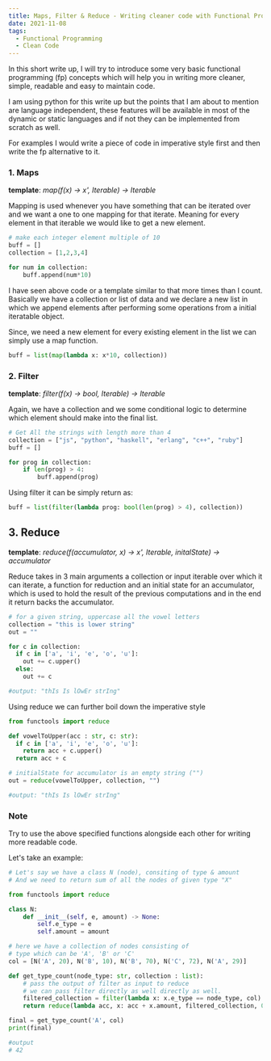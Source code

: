 ```yaml
---
title: Maps, Filter & Reduce - Writing cleaner code with Functional Programming
date: 2021-11-08
tags:
  - Functional Programming
  - Clean Code
---
```

In this short write up, I will try to introduce some very basic functional programming (fp) concepts which will help you in writing more cleaner, simple, readable and easy to maintain code.

I am using python for this write up but the points that I am about to mention are language independent, these features will be available in most of the dynamic or static languages and if not they can be implemented from scratch as well.

For examples I would write a piece of code in imperative style first and then write the fp alternative to it.

### 1. Maps
**template**: *map(f(x) -> x', Iterable) -> Iterable*

Mapping is used whenever you have something that can be iterated  over and we want a one to one mapping for that iterate. Meaning for every element in that iterable we would like to get a new element. 

```python
# make each integer element multiple of 10
buff = []
collection = [1,2,3,4]

for num in collection:
    buff.append(num*10)
```
I have seen above code or a template similar to that more times than I count. Basically we have a collection or list of data and we declare a new list in which we append elements after performing some operations from a initial iteratable object.

Since, we need a new element for every existing element in the list we can simply use a map function.

```python
buff = list(map(lambda x: x*10, collection))
```

### 2. Filter
**template**: *filter(f(x) -> bool, Iterable) -> Iterable*

Again, we have a collection and we some conditional logic to determine which element should make into the final list.

```python
# Get All the strings with length more than 4
collection = ["js", "python", "haskell", "erlang", "c++", "ruby"]
buff = []

for prog in collection:
    if len(prog) > 4:
        buff.append(prog)
```

Using filter it can be simply return as: 

```python
buff = list(filter(lambda prog: bool(len(prog) > 4), collection))
```

## 3. Reduce

**template**: *reduce(f(accumulator, x) -> x', Iterable, initalState) -> accumulator*

Reduce takes in 3 main arguments a collection or input iterable over which it can iterate, a function for reduction and an initial state for an accumulator, which is used to hold the result of the previous computations and in the end it return backs the accumulator.  

```python
# for a given string, uppercase all the vowel letters
collection = "this is lower string"
out = ""

for c in collection:
  if c in ['a', 'i', 'e', 'o', 'u']:
    out += c.upper()
  else:
    out += c

#output: "thIs Is lOwEr strIng"
```

Using reduce we can further boil down the imperative style

```python
from functools import reduce

def vowelToUpper(acc : str, c: str):
  if c in ['a', 'i', 'e', 'o', 'u']:
    return acc + c.upper()
  return acc + c

# initialState for accumulator is an empty string ("")
out = reduce(vowelToUpper, collection, "")

#output: "thIs Is lOwEr strIng"
```
### Note

Try to use the above specified functions alongside each other for writing more readable code.

Let's take an example: 

```python
# Let's say we have a class N (node), consiting of type & amount
# And we need to return sum of all the nodes of given type "X"

from functools import reduce

class N:
    def __init__(self, e, amount) -> None:
        self.e_type = e
        self.amount = amount

# here we have a collection of nodes consisting of 
# type which can be 'A', 'B' or 'C'
col = [N('A', 20), N('B', 10), N('B', 70), N('C', 72), N('A', 29)]

def get_type_count(node_type: str, collection : list):
	# pass the output of filter as input to reduce
	# we can pass filter directly as well directly as well.
    filtered_collection = filter(lambda x: x.e_type == node_type, col)
    return reduce(lambda acc, x: acc + x.amount, filtered_collection, 0)

final = get_type_count('A', col)
print(final)

#output
# 42
```
